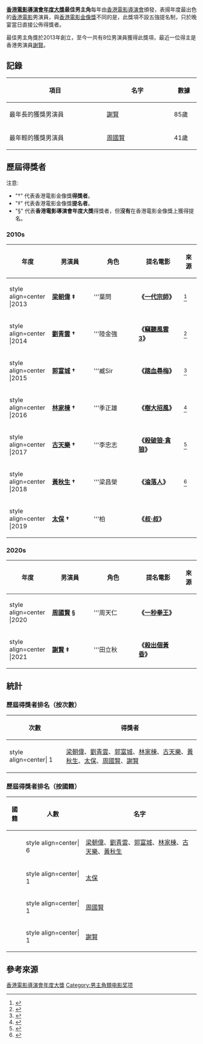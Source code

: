 '''[[香港電影導演會年度大獎|香港電影導演會年度大獎]]最佳男主角'''每年由[[香港電影導演會|香港電影導演會]]頒發，表揚年度最出色的[[香港電影|香港電影]]男演員，與[[香港電影金像獎|香港電影金像獎]]不同的是，此獎項不設五強提名制，只於晚宴當日直接公佈得獎者。

最佳男主角獎於2013年創立，至今一共有8位男演員獲得此獎項，最近一位得主是香港男演員[[謝賢|謝賢]]。

==記錄==
{| class="wikitable" style="text-align: center" 
|-
!width=300|'''項目'''
!width=200|'''名字'''
!width=60|'''數據'''
|-
|最年長的獲獎男演員
|[[謝賢|謝賢]]
|85歲
|-
|最年輕的獲獎男演員
|[[周國賢|周國賢]]
|41歲
|}

==歷屆得獎者==
注意:

*"†" 代表香港電影金像獎'''得獎者'''。
*"‡" 代表香港電影金像獎'''提名者'''。
*"§" 代表'''香港電影導演會年度大獎'''得獎者，但'''沒有'''在香港電影金像獎上獲得提名。
===2010s===
{| class="wikitable" border="1" cellpadding="5" cellspacing="0" align="center"
|-
! width="100"|年度  
! width="200"|男演員
! width="200"|角色
! width="200"|提名電影
! width="40"|來源
|-
| style align=center |2013|| '''[[梁朝偉|梁朝偉]] ‡''' || '''葉問|| '''《[[一代宗師|一代宗師]]》'''||<ref>{{Cite web |url=http://paper.wenweipo.com/2014/03/06/EN1403060027.htm |title=舒淇 馮德倫「導演會」同場 《一代宗師》攬4獎成大贏家 |access-date=2017-01-05 |archive-date=2017-04-04 |archive-url=https://web.archive.org/web/20170404203250/http://paper.wenweipo.com/2014/03/06/EN1403060027.htm |dead-url=no }}</ref>
|-
| style align=center |2014|| '''[[劉青雲|劉青雲]] †''' || '''陸金強|| '''《[[竊聽風雲3|竊聽風雲3]]》'''||<ref>{{Cite web |url=http://paper.wenweipo.com/2015/03/19/EN1503190004.htm |title=2015香港電影導演會頒獎典禮獎項 |access-date=2017-04-11 |archive-date=2017-04-11 |archive-url=https://web.archive.org/web/20170411142812/http://paper.wenweipo.com/2015/03/19/EN1503190004.htm |dead-url=no }}</ref>
|-
| style align=center |2015|| '''[[郭富城|郭富城]] †''' || '''臧Sir|| '''《[[踏血尋梅|踏血尋梅]]》'''||<ref>{{Cite web |url=http://news.mingpao.com/ins/instantnews/web_tc/article/20160309/s00007/1457535721194 |title=香港電影導演會-郭富城膺影帝 春夏封后 |access-date=2017-01-05 |archive-date=2018-06-18 |archive-url=https://web.archive.org/web/20180618230340/https://news.mingpao.com/ins/instantnews/web_tc/article/20160309/s00007/1457535721194 |dead-url=no }}</ref>
|-
| style align=center |2016|| '''[[林家棟|林家棟]] †''' || '''季正雄|| '''《[[樹大招風|樹大招風]]》'''||<REF>
{{Cite web |url=http://paper.wenweipo.com/2017/03/03/EN1703030004.htm |title=林家棟惠英紅成導演眼中影帝影后 |access-date=2017-03-03 |archive-date=2017-06-20 |archive-url=https://web.archive.org/web/20170620100046/http://paper.wenweipo.com/2017/03/03/EN1703030004.htm |dead-url=no }}
</ref>
|-
| style align=center |2017|| '''[[古天樂|古天樂]] †''' || '''李忠志|| '''《[[殺破狼·貪狼|殺破狼·貪狼]]》'''||<ref>{{Cite web |url=https://ol.mingpao.com/php/showbiz3.php?nodeid=1521377395792&subcate=latest&issue=20180318 |title=【《導演會》頒獎禮】古天樂再封帝 毛舜筠鄧麗欣雙影后 |access-date=2018-03-19 |archive-date=2018-03-19 |archive-url=https://web.archive.org/web/20180319084749/https://ol.mingpao.com/php/showbiz3.php?nodeid=1521377395792&subcate=latest&issue=20180318 |dead-url=no }}</ref>
|-
| style align=center |2018|| '''[[黃秋生|黃秋生]] †''' || '''梁昌榮|| '''《[[淪落人|淪落人]]》'''||<ref>{{Cite web |url=https://ol.mingpao.com/ldy/showbiz/latest/20190310/1552222461923/%E3%80%90%E5%86%8D%E4%B8%8B%E4%B8%80%E5%9F%8E%E3%80%91%E9%BB%83%E7%A7%8B%E7%94%9F%E6%9B%BE%E7%BE%8E%E6%85%A7%E5%AD%9C%E7%8D%B2%E9%A6%99%E6%B8%AF%E9%9B%BB%E5%BD%B1%E5%B0%8E%E6%BC%94%E6%9C%83%E5%B0%81%E5%BD%B1%E5%B8%9D%E5%BD%B1%E5%90%8E |title=【再下一城】黃秋生曾美慧孜獲香港電影導演會封影帝影后  |access-date=2019-03-11 |archive-date=2019-09-03 |archive-url=https://web.archive.org/web/20190903104141/https://ol.mingpao.com/ldy/showbiz/latest/20190310/1552222461923/%E3%80%90%E5%86%8D%E4%B8%8B%E4%B8%80%E5%9F%8E%E3%80%91%E9%BB%83%E7%A7%8B%E7%94%9F%E6%9B%BE%E7%BE%8E%E6%85%A7%E5%AD%9C%E7%8D%B2%E9%A6%99%E6%B8%AF%E9%9B%BB%E5%BD%B1%E5%B0%8E%E6%BC%94%E6%9C%83%E5%B0%81%E5%BD%B1%E5%B8%9D%E5%BD%B1%E5%90%8E |dead-url=no }}</ref>
|-
| style align=center |2019|| '''[[張嘉年|太保]] †''' || '''柏|| '''《[[叔·叔|叔·叔]]》'''||
|}

===2020s===
{| class="wikitable" border="1" cellpadding="5" cellspacing="0" align="center"
|-
! width="100"|年度  
! width="200"|男演員
! width="200"|角色
! width="200"|提名電影
! width="40"|來源
|-
| style align=center |2020|| '''[[周國賢|周國賢]] §''' || '''周天仁|| '''《[[一秒拳王|一秒拳王]]》'''||
|-
| style align=center |2021|| '''[[謝賢|謝賢]] ‡''' || '''田立秋|| '''《[[殺出個黃昏|殺出個黃昏]]》'''||
|}

==統計==
===歷屆得獎者排名（按次數）===
{| class="wikitable"
|-
! 次數 !! 得獎者
|-
|style align=center| 1 || [[梁朝偉|梁朝偉]]、[[劉青雲|劉青雲]]、[[郭富城|郭富城]]、[[林家棟|林家棟]]、[[古天樂|古天樂]]、[[黃秋生|黃秋生]]、[[張嘉年|太保]]、[[周國賢|周國賢]]、[[謝賢|謝賢]]
|}

=== 歷屆得獎者排名（按國籍） ===
{| class="wikitable"
|-
! 國籍 !! 人數 !! 名字
|-
|{{PRC-HKG}}||style align=center| 6 || [[梁朝偉|梁朝偉]]、[[劉青雲|劉青雲]]、[[郭富城|郭富城]]、[[林家棟|林家棟]]、[[古天樂|古天樂]]、[[黃秋生|黃秋生]]
|-
|{{ROC-TWN}}||style align=center| 1 ||[[張嘉年|太保]]
|-
|{{NZL}}||style align=center| 1 || [[周國賢|周國賢]]
|-
|{{CAN}}||style align=center| 1 || [[謝賢|謝賢]]
|}

==參考來源==
{{reflist|2}}
{{香港電影導演會年度大獎最佳男主角}}
[[Category:香港電影導演會年度大獎|]]
[[Category:男主角類电影奖项|Category:男主角類电影奖项]]